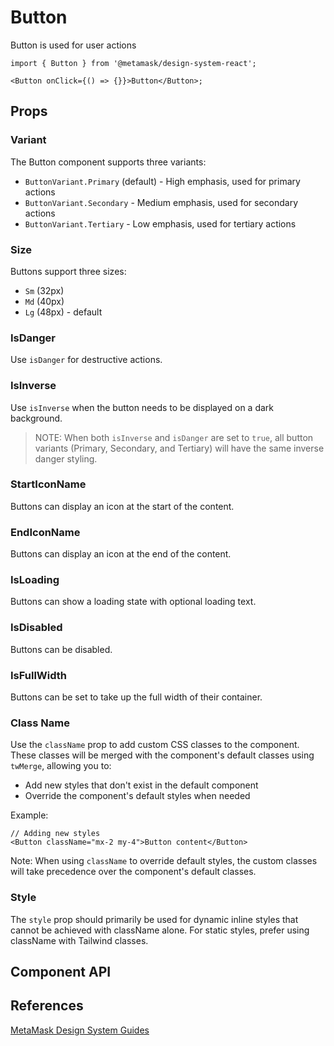 

# Button

Button is used for user actions

```tsx
import { Button } from '@metamask/design-system-react';

<Button onClick={() => {}}>Button</Button>;
```

<Canvas of={ButtonStories.Default} />

## Props

### Variant

The Button component supports three variants:

- `ButtonVariant.Primary` (default) - High emphasis, used for primary actions
- `ButtonVariant.Secondary` - Medium emphasis, used for secondary actions
- `ButtonVariant.Tertiary` - Low emphasis, used for tertiary actions

<Canvas of={ButtonStories.Variant} />

### Size

Buttons support three sizes:

- `Sm` (32px)
- `Md` (40px)
- `Lg` (48px) - default

<Canvas of={ButtonStories.Size} />

### IsDanger

Use `isDanger` for destructive actions.

<Canvas of={ButtonStories.IsDanger} />

### IsInverse

Use `isInverse` when the button needs to be displayed on a dark background.

> NOTE: When both `isInverse` and `isDanger` are set to `true`, all button variants (Primary, Secondary, and Tertiary) will have the same inverse danger styling.

<Canvas of={ButtonStories.IsInverse} />

### StartIconName

Buttons can display an icon at the start of the content.

<Canvas of={ButtonStories.StartIconName} />

### EndIconName

Buttons can display an icon at the end of the content.

<Canvas of={ButtonStories.EndIconName} />

### IsLoading

Buttons can show a loading state with optional loading text.

<Canvas of={ButtonStories.IsLoading} />

### IsDisabled

Buttons can be disabled.

<Canvas of={ButtonStories.IsDisabled} />

### IsFullWidth

Buttons can be set to take up the full width of their container.

<Canvas of={ButtonStories.IsFullWidth} />

### Class Name

Use the `className` prop to add custom CSS classes to the component. These classes will be merged with the component's default classes using `twMerge`, allowing you to:

- Add new styles that don't exist in the default component
- Override the component's default styles when needed

Example:

```tsx
// Adding new styles
<Button className="mx-2 my-4">Button content</Button>
```

Note: When using `className` to override default styles, the custom classes will take precedence over the component's default classes.

### Style

The `style` prop should primarily be used for dynamic inline styles that cannot be achieved with className alone. For static styles, prefer using className with Tailwind classes.

## Component API

<Controls of={ButtonStories.Default} />

## References

[MetaMask Design System Guides](https://www.notion.so/MetaMask-Design-System-Guides-Design-f86ecc914d6b4eb6873a122b83c12940)
